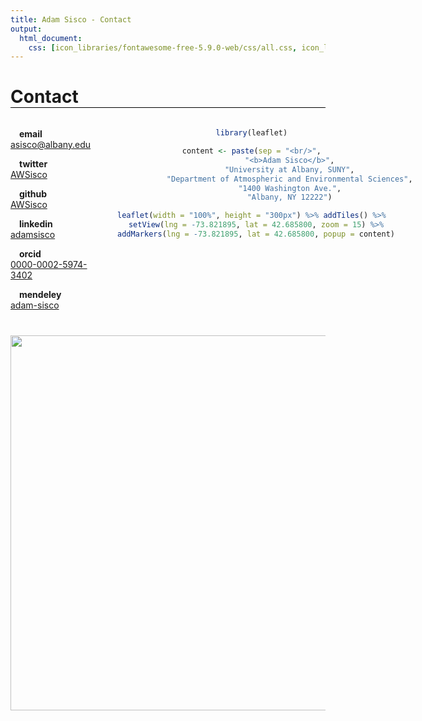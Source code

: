 ```yaml
---
title: Adam Sisco - Contact
output:
  html_document:
    css: [icon_libraries/fontawesome-free-5.9.0-web/css/all.css, icon_libraries/academicons-1.8.6/css/academicons.min.css, css/site_css.css]
---
```


<style>
  .title {
    display: none;
  }
  
  h1 {
    border-bottom-width: 1px;
    border-bottom-style: solid;
    border-bottom-color: black;
  }
  
  .banner-image {
    background-image: linear-gradient(rgba(0, 0, 0, 0.20), rgba(0, 0, 0, 0.20)), url("images/cropped/cropped_mackenzie_oli_2016312_lrg.jpg");
  }
  
  @media(min-width:768px){
    .contact-container {
      display: flex;
      align-items: stretch;
    }  
  }
  
  .contact-container div {
    /*border: 1px #ccc solid;*/
  }
  
  .contact-links {
    flex: 1;
    padding-bottom: 20px;
  }
  
  .contact-map {
    flex: 3;
    text-align: center;
  }
  
  .html-widget {
    margin-bottom: 0px;
}

</style>

# Contact

<div class="contact-container">
  <div class="contact-links">
  <i class="fas fa-envelope fa-lg"></i>&emsp;__email__  
  [asisco@albany.edu](mailto:asisco@albany.edu){target="_blank"}

  <i class="fab fa-twitter fa-lg"></i>&emsp;__twitter__  
  [AWSisco](https://twitter.com/AWSisco){target="_blank"}

  <i class="fab fa-github fa-lg"></i>&emsp;__github__  
  [AWSisco](https://github.com/AWSisco){target="_blank"}

  <i class="fab fa-linkedin-in fa-lg"></i>&emsp;__linkedin__  
  [adamsisco](https://www.linkedin.com/in/adamsisco){target="_blank"}

  <i class="ai ai-orcid ai-lg"></i>&emsp;__orcid__  
  [0000-0002-5974-3402](https://orcid.org/0000-0002-5974-3402){target="_blank"}

  <i class="ai ai-mendeley ai-lg"></i>&emsp;__mendeley__  
  [adam-sisco](https://www.mendeley.com/profiles/adam-sisco/){target="_blank"}
  </div>
  <div class="contact-map">
```r

library(leaflet)

content <- paste(sep = "<br/>",
                 "<b>Adam Sisco</b>",
                 "University at Albany, SUNY",
                 "Department of Atmospheric and Environmental Sciences",
                 "1400 Washington Ave.",
                 "Albany, NY 12222")

leaflet(width = "100%", height = "300px") %>% addTiles() %>%
  setView(lng = -73.821895, lat = 42.685800, zoom = 15) %>%
  addMarkers(lng = -73.821895, lat = 42.685800, popup = content)
```
  </div>
</div>
<center>
  <a href="https://www.albany.edu/atmos/" target="_blank"><img src="images/logos/albany_logo_wide.png" width="600px" vspace="20px"></a>
</center>